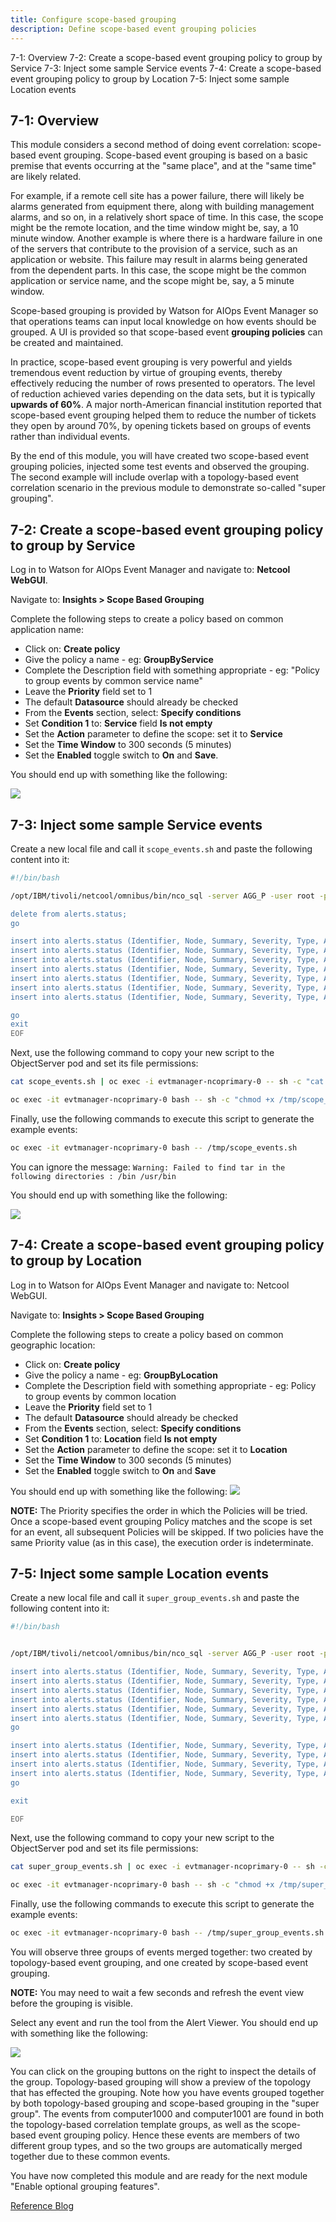 ```yaml
---
title: Configure scope-based grouping
description: Define scope-based event grouping policies
---
```


<AnchorLinks>
  <AnchorLink>7-1: Overview</AnchorLink>
  <AnchorLink>7-2: Create a scope-based event grouping policy to group by Service</AnchorLink>
  <AnchorLink>7-3: Inject some sample Service events</AnchorLink>
  <AnchorLink>7-4: Create a scope-based event grouping policy to group by Location</AnchorLink>
  <AnchorLink>7-5: Inject some sample Location events</AnchorLink>
</AnchorLinks>

## 7-1: Overview

This module considers a second method of doing event correlation: scope-based event grouping. Scope-based event grouping is based on a basic premise that events occurring at the "same place", and at the "same time" are likely related.

For example, if a remote cell site has a power failure, there will likely be alarms generated from equipment there, along with building management alarms, and so on, in a relatively short space of time. In this case, the scope might be the remote location, and the time window might be, say, a 10 minute window. Another example is where there is a hardware failure in one of the servers that contribute to the provision of a service, such as an application or website. This failure may result in alarms being generated from the dependent parts. In this case, the scope might be the common application or service name, and the scope might be, say, a 5 minute window.

Scope-based grouping is provided by Watson for AIOps Event Manager so that operations teams can input local knowledge on how events should be grouped. A UI is provided so that scope-based event **grouping policies** can be created and maintained.

In practice, scope-based event grouping is very powerful and yields tremendous event reduction by virtue of grouping events, thereby effectively reducing the number of rows presented to operators. The level of reduction achieved varies depending on the data sets, but it is typically **upwards of 60%**. A major north-American financial institution reported that scope-based event grouping helped them to reduce the number of tickets they open by around 70%, by opening tickets based on groups of events rather than individual events.

By the end of this module, you will have created two scope-based event grouping policies, injected some test events and observed the grouping. The second example will include overlap with a topology-based event correlation scenario in the previous module to demonstrate so-called "super grouping".

## 7-2: Create a scope-based event grouping policy to group by Service

Log in to Watson for AIOps Event Manager and navigate to: **Netcool WebGUI**.

Navigate to: **Insights > Scope Based Grouping**

Complete the following steps to create a policy based on common application name:

* Click on: **Create policy**
* Give the policy a name - eg: **GroupByService**
* Complete the Description field with something appropriate - eg: "Policy to group events by common service name"
* Leave the **Priority** field set to 1
* The default **Datasource** should already be checked
* From the **Events** section, select: **Specify conditions**
* Set **Condition 1** to: **Service** field **Is not empty**
* Set the **Action** parameter to define the scope: set it to **Service**
* Set the **Time Window** to 300 seconds (5 minutes)
* Set the **Enabled** toggle switch to **On** and **Save**.

You should end up with something like the following:

![](images/Scope1.png)

## 7-3: Inject some sample Service events

Create a new local file and call it `scope_events.sh` and paste the following content into it:

```sh
#!/bin/bash

/opt/IBM/tivoli/netcool/omnibus/bin/nco_sql -server AGG_P -user root -passwd $OMNIBUS_ROOT_PWD << EOF

delete from alerts.status;
go

insert into alerts.status (Identifier, Node, Summary, Severity, Type, AlertGroup, Service) values ('db2server1clean1', 'db2server1', 'Running cleanup automation script', 2, 13, 'Syslog', 'WebService');
insert into alerts.status (Identifier, Node, Summary, Severity, Type, AlertGroup, Service) values ('db2server1clean2', 'db2server1', 'Error: unable to run cleanup automation script', 3, 1, 'Syslog', 'WebService');
insert into alerts.status (Identifier, Node, Summary, Severity, Type, AlertGroup, Service) values ('db2server1syslog', 'db2server1', '/dev/sda1 is 100% full', 5, 1, 'Syslog', 'WebService');
insert into alerts.status (Identifier, Node, Summary, Severity, Type, AlertGroup, Service) values ('db2server1db', 'db2server1', 'Database is inaccessible', 5, 1, 'ITM6', 'WebService');
insert into alerts.status (Identifier, Node, Summary, Severity, Type, AlertGroup, Service) values ('websphere01', 'websphere01', 'websphere01 unable to access transaction database', 4, 1, 'ITM6', 'WebService');
insert into alerts.status (Identifier, Node, Summary, Severity, Type, AlertGroup, Service) values ('websphere02', 'websphere02', 'websphere02 unable to access transaction database', 4, 1, 'ITM6', 'WebService');
insert into alerts.status (Identifier, Node, Summary, Severity, Type, AlertGroup, Service) values ('widgetcom', 'www.widget.com', 'www.widget.com: response time >30s', 5, 1, 'ITM6', 'WebService');

go
exit
EOF

```

Next, use the following command to copy your new script to the ObjectServer pod and set its file permissions:

```sh
cat scope_events.sh | oc exec -i evtmanager-ncoprimary-0 -- sh -c "cat > /tmp/scope_events.sh"
```

```sh
oc exec -it evtmanager-ncoprimary-0 bash -- sh -c "chmod +x /tmp/scope_events.sh"
```

Finally, use the following commands to execute this script to generate the example events:

```sh
oc exec -it evtmanager-ncoprimary-0 bash -- /tmp/scope_events.sh
```

You can ignore the message: `Warning: Failed to find tar in the following directories : /bin /usr/bin`

You should end up with something like the following:

![](images/events.png)

## 7-4: Create a scope-based event grouping policy to group by Location

Log in to Watson for AIOps Event Manager and navigate to: Netcool WebGUI.

Navigate to: **Insights > Scope Based Grouping**

Complete the following steps to create a policy based on common geographic location:

* Click on: **Create policy**
* Give the policy a name - eg: **GroupByLocation**
* Complete the Description field with something appropriate - eg: Policy to group events by common location
* Leave the **Priority** field set to 1
* The default **Datasource** should already be checked
* From the **Events** section, select: **Specify conditions**
* Set **Condition 1** to: **Location** field **Is not empty**
* Set the **Action** parameter to define the scope: set it to **Location**
* Set the **Time Window** to 300 seconds (5 minutes)
* Set the **Enabled** toggle switch to **On** and **Save**

You should end up with something like the following:
![](images/Scope2.png)

**NOTE:** The Priority specifies the order in which the Policies will be tried. Once a scope-based event grouping Policy matches and the scope is set for an event, all subsequent Policies will be skipped. If two policies have the same Priority value (as in this case), the execution order is indeterminate.

## 7-5: Inject some sample Location events

Create a new local file and call it `super_group_events.sh` and paste the following content into it:

```sh
#!/bin/bash


/opt/IBM/tivoli/netcool/omnibus/bin/nco_sql -server AGG_P -user root -passwd $OMNIBUS_ROOT_PWD << EOF

insert into alerts.status (Identifier, Node, Summary, Severity, Type, AlertGroup, Location) values ('rackserver01', 'racksvr01', 'Warning: hardware fault detected in processing array', 5, 1, 'SNMP', 'London01');
insert into alerts.status (Identifier, Node, Summary, Severity, Type, AlertGroup, Location) values ('esx1', 'esx01', 'Warning: low resources', 3, 1, 'VMware', 'London01');
insert into alerts.status (Identifier, Node, Summary, Severity, Type, AlertGroup, Location) values ('computer1000esx', 'computer1000', 'Auto-scaling failed: unable to allocate resources', 4, 1, 'VMware', 'London01');
insert into alerts.status (Identifier, Node, Summary, Severity, Type, AlertGroup, Location) values ('computer1001esx', 'computer1001', 'Auto-scaling failed: unable to allocate resources', 4, 1, 'VMware', 'London01');
insert into alerts.status (Identifier, Node, Summary, Severity, Type, AlertGroup, Location) values ('server100esx', 'server100', 'Auto-scaling failed: unable to allocate resources', 4, 1, 'VMware', 'London01');
insert into alerts.status (Identifier, Node, Summary, Severity, Type, AlertGroup, Location) values ('server200esx', 'server200', 'Auto-scaling failed: unable to allocate resources', 4, 1, 'VMware', 'London01');
go 

insert into alerts.status (Identifier, Node, Summary, Severity, Type, AlertGroup) values ('cpu01', 'cpu01', 'cpu01 on computer1000 >90% utilisation', 5, 1, 'VMware');
insert into alerts.status (Identifier, Node, Summary, Severity, Type, AlertGroup) values ('cpu02', 'cpu02', 'cpu02 on computer1000 >80% utilisation', 4, 1, 'VMware');
insert into alerts.status (Identifier, Node, Summary, Severity, Type, AlertGroup) values ('billing', 'billing', 'Billing application ResponseTime >10000msec', 4, 1, 'Instana');
insert into alerts.status (Identifier, Node, Summary, Severity, Type, AlertGroup) values ('webserver', 'webserver', 'Webserver service degraded', 5, 1, 'Instana');
go

exit

EOF
```

Next, use the following command to copy your new script to the ObjectServer pod and set its file permissions:

```sh
cat super_group_events.sh | oc exec -i evtmanager-ncoprimary-0 -- sh -c "cat > /tmp/super_group_events.sh"
```

```sh
oc exec -it evtmanager-ncoprimary-0 bash -- sh -c "chmod +x /tmp/super_group_events.sh"
```
Finally, use the following commands to execute this script to generate the example events:

```sh
oc exec -it evtmanager-ncoprimary-0 bash -- /tmp/super_group_events.sh
```
You will observe three groups of events merged together: two created by topology-based event grouping, and one created by scope-based event grouping.

**NOTE:** You may need to wait a few seconds and refresh the event view before the grouping is visible.

Select any event and run the tool from the Alert Viewer. You should end up with something like the following:

![](images/events2.png)

You can click on the grouping buttons on the right to inspect the details of the group. Topology-based grouping will show a preview of the topology that has effected the grouping. Note how you have events grouped together by both topology-based grouping and scope-based grouping in the "super group". The events from computer1000 and computer1001 are found in both the topology-based correlation template groups, as well as the scope-based event grouping policy. Hence these events are members of two different group types, and so the two groups are automatically merged together due to these common events.

You have now completed this module and are ready for the next module "Enable optional grouping features".

[Reference Blog](https://community.ibm.com/community/user/aiops/blogs/zane-bray1/2022/06/27/getting-started-with-watson-aiops-event-manager-67)
